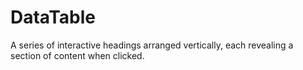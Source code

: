 # DataTable
A series of interactive headings arranged vertically, each revealing a section of content when clicked.



